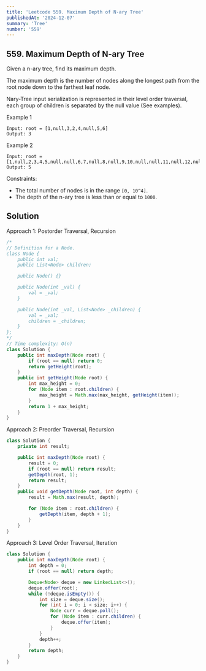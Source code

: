 ```yaml
---
title: 'Leetcode 559. Maximum Depth of N-ary Tree'
publishedAt: '2024-12-07'
summary: 'Tree'
number: '559'
---
```


## 559. Maximum Depth of N-ary Tree
Given a n-ary tree, find its maximum depth.

The maximum depth is the number of nodes along the longest path from the root node down to the farthest leaf node.

Nary-Tree input serialization is represented in their level order traversal, each group of children is separated by the null value (See examples).


Example 1
`````
Input: root = [1,null,3,2,4,null,5,6]
Output: 3
`````

Example 2
`````
Input: root = [1,null,2,3,4,5,null,null,6,7,null,8,null,9,10,null,null,11,null,12,null,13,null,null,14]
Output: 5
`````

Constraints:

- The total number of nodes is in the range `[0, 10^4]`.
- The depth of the n-ary tree is less than or equal to `1000`.


## Solution
Approach 1: Postorder Traversal, Recursion
````JAVA
/*
// Definition for a Node.
class Node {
    public int val;
    public List<Node> children;

    public Node() {}

    public Node(int _val) {
        val = _val;
    }

    public Node(int _val, List<Node> _children) {
        val = _val;
        children = _children;
    }
};
*/
// Time complexity: O(n)
class Solution {
    public int maxDepth(Node root) {
        if (root == null) return 0;
        return getHeight(root);
    }
    public int getHeight(Node root) {
        int max_height = 0;
        for (Node item : root.children) {
            max_height = Math.max(max_height, getHeight(item));
        }
        return 1 + max_height;
    }
}
````

Approach 2: Preorder Traversal, Recursion
````JAVA
class Solution {
    private int result;

    public int maxDepth(Node root) {
        result = 0;
        if (root == null) return result;
        getDepth(root, 1);
        return result;
    }
    public void getDepth(Node root, int depth) {
        result = Math.max(result, depth);

        for (Node item : root.children) {
            getDepth(item, depth + 1);
        }
    }
}
````

Approach 3: Level Order Traversal, Iteration
````JAVA
class Solution {
    public int maxDepth(Node root) {
        int depth = 0;
        if (root == null) return depth;

        Deque<Node> deque = new LinkedList<>();
        deque.offer(root);
        while (!deque.isEmpty()) {
            int size = deque.size();
            for (int i = 0; i < size; i++) {
                Node curr = deque.poll();
                for (Node item : curr.children) {
                    deque.offer(item);
                }
            }
            depth++;
        }
        return depth;
    }
}
````